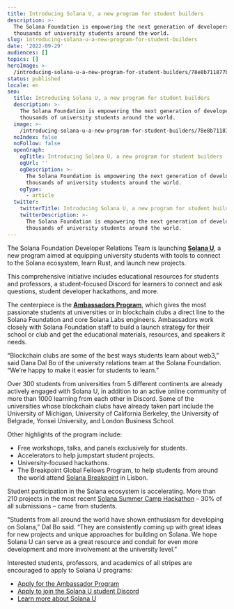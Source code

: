 ```yaml
---
title: Introducing Solana U, a new program for student builders
description: >-
  The Solana Foundation is empowering the next generation of developers —
  thousands of university students around the world.
slug: introducing-solana-u-a-new-program-for-student-builders
date: '2022-09-29'
audiences: []
topics: []
heroImage: >-
  /introducing-solana-u-a-new-program-for-student-builders/78e8b711877b41e59c64bc16ee010e70.png
status: published
locale: en
seo:
  title: Introducing Solana U, a new program for student builders
  description: >-
    The Solana Foundation is empowering the next generation of developers —
    thousands of university students around the world.
  image: >-
    /introducing-solana-u-a-new-program-for-student-builders/78e8b711877b41e59c64bc16ee010e70.png
  noIndex: false
  noFollow: false
  openGraph:
    ogTitle: Introducing Solana U, a new program for student builders
    ogUrl: ''
    ogDescription: >-
      The Solana Foundation is empowering the next generation of developers —
      thousands of university students around the world.
    ogType:
      - article
  twitter:
    twitterTitle: Introducing Solana U, a new program for student builders
    twitterDescription: >-
      The Solana Foundation is empowering the next generation of developers —
      thousands of university students around the world.
---
```


The Solana Foundation Developer Relations Team is launching [**Solana U**](https://solanau.org/?ref=solana.ghost.io), a new program aimed at equipping university students with tools to connect to the Solana ecosystem, learn Rust, and launch new projects.

This comprehensive initiative includes educational resources for students and professors, a student-focused Discord for learners to connect and ask questions, student developer hackathons, and more.

The centerpiece is the [**Ambassadors Program**](https://solanafoundation.typeform.com/to/VTeYWYX9?ref=solana.ghost.io), which gives the most passionate students at universities or in blockchain clubs a direct line to the Solana Foundation and core Solana Labs engineers. Ambassadors work closely with Solana Foundation staff to build a launch strategy for their school or club and get the educational materials, resources, and speakers it needs.

“Blockchain clubs are some of the best ways students learn about web3,” said Dana Dal Bo of the university relations team at the Solana Foundation. “We’re happy to make it easier for students to learn.”

Over 300 students from universities from 5 different continents are already actively engaged with Solana U, in addition to an active online community of more than 1000 learning from each other in Discord. Some of the universities whose blockchain clubs have already taken part include the University of Michigan, University of California Berkeley, the University of Belgrade, Yonsei University, and London Business School.

Other highlights of the program include:

-   Free workshops, talks, and panels exclusively for students.
-   Accelerators to help jumpstart student projects.
-   University-focused hackathons.
-   The Breakpoint Global Fellows Program, to help students from around the world attend [Solana Breakpoint](https://solana.com/breakpoint?ref=solana.ghost.io) in Lisbon.

Student participation in the Solana ecosystem is accelerating. More than 210 projects in the most recent [Solana Summer Camp Hackathon](https://solana.com/summercamp?ref=solana.ghost.io) – 30% of all submissions – came from students.

“Students from all around the world have shown enthusiasm for developing on Solana,” Dal Bo said. “They are consistently coming up with great ideas for new projects and unique approaches for building on Solana. We hope Solana U can serve as a great resource and conduit for even more development and more involvement at the university level.”

Interested students, professors, and academics of all stripes are encouraged to apply to Solana U programs:

-   [Apply for the Ambassador Program](https://solanafoundation.typeform.com/to/VTeYWYX9?ref=solana.ghost.io)
-   [Apply to join the Solana U student Discord](https://solanafoundation.typeform.com/welcome?ref=solana.ghost.io)
-   [Learn more about Solana U](https://solanau.org/?ref=solana.ghost.io)
